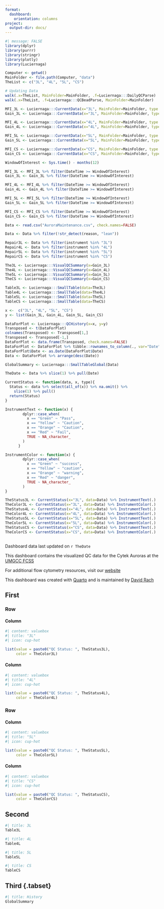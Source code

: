 ```yaml
---
format:
  dashboard:
    orientation: columns
project:
  output-dir: docs/
---
```

```r
#| message: FALSE
library(dplyr)
library(purrr)
library(stringr)
library(plotly)
library(Luciernaga)

Computer <- getwd()
MainFolder <- file.path(Computer, "data")
TheList <- c("3L", "4L", "5L", "CS")

# Updating Data
walk(.x=TheList, MainFolder=MainFolder, .f=Luciernaga:::DailyQCParse)
walk(.x=TheList, .f=Luciernaga:::QCBeadParse, MainFolder=MainFolder)
```

```r
MFI_3L <- Luciernaga:::CurrentData(x="3L", MainFolder=MainFolder, type = "MFI")
Gain_3L <- Luciernaga:::CurrentData(x="3L", MainFolder=MainFolder, type = "Gain")

MFI_4L <- Luciernaga:::CurrentData(x="4L", MainFolder=MainFolder, type = "MFI")
Gain_4L <- Luciernaga:::CurrentData(x="4L", MainFolder=MainFolder, type = "Gain")

MFI_5L <- Luciernaga:::CurrentData(x="5L", MainFolder=MainFolder, type = "MFI")
Gain_5L <- Luciernaga:::CurrentData(x="5L", MainFolder=MainFolder, type = "Gain")

MFI_CS <- Luciernaga:::CurrentData(x="CS", MainFolder=MainFolder, type = "MFI")
Gain_CS <- Luciernaga:::CurrentData(x="CS", MainFolder=MainFolder, type = "Gain")
```

```r
WindowOfInterest <- Sys.time() - months(12)

MFI_3L <- MFI_3L %>% filter(DateTime >= WindowOfInterest)
Gain_3L <- Gain_3L %>% filter(DateTime >= WindowOfInterest)

MFI_4L <- MFI_4L %>% filter(DateTime >= WindowOfInterest)
Gain_4L <- Gain_4L %>% filter(DateTime >= WindowOfInterest)

MFI_5L <- MFI_5L %>% filter(DateTime >= WindowOfInterest)
Gain_5L <- Gain_5L %>% filter(DateTime >= WindowOfInterest)

MFI_CS <- MFI_CS %>% filter(DateTime >= WindowOfInterest)
Gain_CS <- Gain_CS %>% filter(DateTime >= WindowOfInterest)
```

```r
Data <- read.csv("AuroraMaintenance.csv", check.names=FALSE)

Data <- Data %>% filter(!str_detect(reason, "lean"))

Repair3L <- Data %>% filter(instrument %in% "3L")
Repair4L <- Data %>% filter(instrument %in% "4L")
Repair5L <- Data %>% filter(instrument %in% "5L")
RepairCS <- Data %>% filter(instrument %in% "CS")
```


```r
The3L <- Luciernaga:::VisualQCSummary(x=Gain_3L)
The4L <- Luciernaga:::VisualQCSummary(x=Gain_4L)
The5L <- Luciernaga:::VisualQCSummary(x=Gain_5L)
TheCS <- Luciernaga:::VisualQCSummary(x=Gain_CS)
```

```r
Table3L <- Luciernaga:::SmallTable(data=The3L)
Table4L <- Luciernaga:::SmallTable(data=The4L)
Table5L <- Luciernaga:::SmallTable(data=The5L)
TableCS <- Luciernaga:::SmallTable(data=TheCS)
```

```r
x <-  c("3L", "4L", "5L", "CS")
y <- list(Gain_3L, Gain_4L, Gain_5L, Gain_CS)

DataForPlot <- Luciernaga:::QCHistory(x=x, y=y)
Transposed <- t(DataForPlot)
colnames(Transposed) <- Transposed[1,]
Transposed <- Transposed[-1,]
DataForPlot <- data.frame(Transposed, check.names=FALSE)
DataForPlot <- DataForPlot %>% tibble::rownames_to_column(., var="Date")
DataForPlot$Date <- as.Date(DataForPlot$Date) 
Data <- DataForPlot %>% arrange(desc(Date))

GlobalSummary <- Luciernaga:::SmallTableGlobal(Data)
```

```r
TheDate <- Data %>% slice(1) %>% pull(Date)
```

```r
CurrentStatus <- function(data, x, type){
  Status <- data %>% select(all_of(x)) %>% na.omit() %>%
    slice(1) %>% pull()
  return(Status)
}

InstrumentText <- function(x) {
        dplyr::case_when(
          x == "Green" ~ "Pass",
          x == "Yellow" ~ "Caution",
          x == "Orange" ~ "Caution",
          x == "Red" ~ "Fail",
          TRUE ~ NA_character_ 
        )
      }

InstrumentColor <- function(x) {
        dplyr::case_when(
          x == "Green" ~ "success",
          x == "Yellow" ~ "caution",
          x == "Orange" ~ "warning",
          x == "Red" ~ "danger",
          TRUE ~ NA_character_ 
        )
}

TheStatus3L <- CurrentStatus(x="3L", data=Data) %>% InstrumentText(.)
TheColor3L <- CurrentStatus(x="3L", data=Data) %>% InstrumentColor(.)
TheStatus4L <- CurrentStatus(x="4L", data=Data) %>% InstrumentText(.)
TheColor4L <- CurrentStatus(x="4L", data=Data) %>% InstrumentColor(.)
TheStatus5L <- CurrentStatus(x="5L", data=Data) %>% InstrumentText(.)
TheColor5L <- CurrentStatus(x="5L", data=Data) %>% InstrumentColor(.)
TheStatusCS <- CurrentStatus(x="CS", data=Data) %>% InstrumentText(.)
TheColorCS <- CurrentStatus(x="CS", data=Data) %>% InstrumentColor(.)
```

## {.sidebar}
Dashboard data last updated on `r TheDate`

This dashboard contains the visualized QC data for the Cytek Auroras at the [UMGCC FCSS](https://www.medschool.umaryland.edu/cibr/core/umgccc_flow/)

For additional flow cytometry resources, visit our [website](https://sites.google.com/view/umgcccflow/home)

This dashboard was created with [Quarto](https://quarto.org/) and is maintained by [David Rach](https://github.com/DavidRach)

## First {width="30%"}

### Row {height="50%"}

#### Column

```r
#| content: valuebox
#| title: "3L"
#| icon: cup-hot

list(value = paste0("QC Status: ", TheStatus3L),
     color = TheColor3L)

```

#### Column

```r
#| content: valuebox
#| title: "4L"
#| icon: cup-hot

list(value = paste0("QC Status: ", TheStatus4L),
     color = TheColor4L)

```

### Row  {height="50%"}

#### Column

```r
#| content: valuebox
#| title: "5L"
#| icon: cup-hot

list(value = paste0("QC Status: ", TheStatus5L),
     color = TheColor5L)
```

#### Column {scrolling=FALSE}

```r
#| content: valuebox
#| title: "CS"
#| icon: cup-hot

list(value = paste0("QC Status: ", TheStatusCS),
     color = TheColorCS)
```

## Second {.tabset}
```r
#| title: 3L
Table3L
```

```r
#| title: 4L
Table4L
```

```r
#| title: 5L
Table5L
```

```r
#| title: CS
TableCS
```

## Third {.tabset}{width="40%"}
```r
#| title: History
GlobalSummary
```